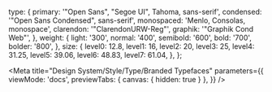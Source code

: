 
  type: {
    primary: '"Open Sans", "Segoe UI", Tahoma, sans-serif',
    condensed: '"Open Sans Condensed", sans-serif',
    monospaced: 'Menlo, Consolas, monospace',
    clarendon: '"ClarendonURW-Reg"',
    graphik: '"Graphik Cond Web"',
  },
  weight: {
    light: '300',
    normal: '400',
    semibold: '600',
    bold: '700',
    bolder: '800',
  },
  size: {
    level0: 12.8,
    level1: 16,
    level2: 20,
    level3: 25,
    level4: 31.25,
    level5: 39.06,
    level6: 48.83,
    level7: 61.04,
  },
};

<Meta
  title="Design System/Style/Type/Branded Typefaces"
  parameters={{
    viewMode: 'docs',
    previewTabs: { 
      canvas: { hidden: true }
    },
  }}
/>

<Title />

For projects more closely related to marketing materials, we use two typefaces: Graphik Condensed Black and Clarendon URW. They are stylistically different, but work well together to deliver our messages effectively.

## Graphik Condensed Black

Use the `.miz-graphik` class to set a block of text in Graphik.

### Style available

<p className="miz-graphik miz-text--lg">Graphik Condensed Black</p>

### Characters

<p className="miz-graphik miz-text--lg border miz-space--inset-sm">A&thinsp;B&thinsp;C&thinsp;D&thinsp;E&thinsp;F&thinsp;G&thinsp;H&thinsp;I&thinsp;J&thinsp;K&thinsp;L&thinsp;M&thinsp;N&thinsp;O&thinsp;P&thinsp;Q&thinsp;R&thinsp;S&thinsp;T&thinsp;U&thinsp;V&thinsp;W&thinsp;X&thinsp;Y&thinsp;Z<br />a&thinsp;b&thinsp;c&thinsp;d&thinsp;e&thinsp;f&thinsp;g&thinsp;h&thinsp;i&thinsp;j&thinsp;k&thinsp;l&thinsp;m&thinsp;n&thinsp;o&thinsp;p&thinsp;q&thinsp;r&thinsp;s&thinsp;t&thinsp;u&thinsp;v&thinsp;w&thinsp;x&thinsp;y&thinsp;z<br />1&thinsp;2&thinsp;3&thinsp;4&thinsp;5&thinsp;6&thinsp;7&thinsp;8&thinsp;9&thinsp;0&thinsp;&amp;&thinsp;@&thinsp;.&thinsp;,&thinsp;?&thinsp;!&thinsp;’&thinsp;“&thinsp;”&thinsp;(&thinsp;)&thinsp;*&thinsp;^&thinsp;$&thinsp;¢</p>

## Clarendon URW

Use the `.miz-clarendon` class or one of its variants to set a block of text in Clarendon.

### Styles available

<ul className="mizpl-fontstyles-list miz-text--lg border miz-space--inset-md list-unstyled">
  <li className="miz-clarendon">Clarendon URW Regular</li>
  <li className="miz-clarendon miz-clarendon--oblique">Clarendon URW Oblique</li>
  <li className="miz-clarendon miz-clarendon--bold">Clarendon URW Bold</li>
  <li className="miz-clarendon miz-clarendon--bold miz-clarendon--oblique">
    Clarendon URW Bold Oblique
  </li>
</ul>

### Characters

<p className="miz-clarendon miz-text--lg border miz-space--inset-sm">A&thinsp;B&thinsp;C&thinsp;D&thinsp;E&thinsp;F&thinsp;G&thinsp;H&thinsp;I&thinsp;J&thinsp;K&thinsp;L&thinsp;M&thinsp;N&thinsp;O&thinsp;P&thinsp;Q&thinsp;R&thinsp;S&thinsp;T&thinsp;U&thinsp;V&thinsp;W&thinsp;X&thinsp;Y&thinsp;Z<br />a&thinsp;b&thinsp;c&thinsp;d&thinsp;e&thinsp;f&thinsp;g&thinsp;h&thinsp;i&thinsp;j&thinsp;k&thinsp;l&thinsp;m&thinsp;n&thinsp;o&thinsp;p&thinsp;q&thinsp;r&thinsp;s&thinsp;t&thinsp;u&thinsp;v&thinsp;w&thinsp;x&thinsp;y&thinsp;z<br />1&thinsp;2&thinsp;3&thinsp;4&thinsp;5&thinsp;6&thinsp;7&thinsp;8&thinsp;9&thinsp;0&thinsp;&amp;&thinsp;@&thinsp;.&thinsp;,&thinsp;?&thinsp;!&thinsp;’&thinsp;“&thinsp;”&thinsp;(&thinsp;)&thinsp;*&thinsp;^&thinsp;$&thinsp;¢</p>

**Special use**

When Clarendon is used in a heading to divide sections of text, you may use an optional class of `.miz-fill--gold` to add a gold background fill.

<Canvas>
  <h1 className="miz-clarendon miz-fill--gold miz-space--inset-md">This is a Clarendon heading with background color</h1>
  <h2 className="miz-clarendon miz-fill--gold miz-space--inset-md">This is a Clarendon heading with background color</h2>
  <h3 className="miz-clarendon miz-fill--gold miz-space--inset-md">This is a Clarendon heading with background color</h3>
  <h4 className="miz-clarendon miz-fill--gold miz-space--inset-md">This is a Clarendon heading with background color</h4>
  <h5 className="miz-clarendon miz-fill--gold miz-space--inset-md">This is a Clarendon heading with background color</h5>
  <h6 className="miz-clarendon miz-fill--gold miz-space--inset-md">This is a Clarendon heading with background color</h6>
</Canvas>
